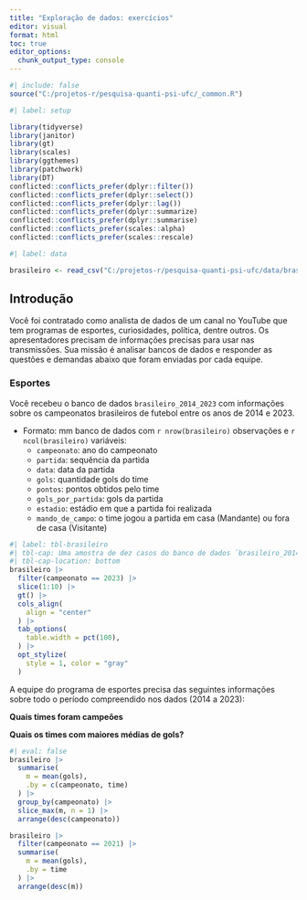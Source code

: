 ```yaml
---
title: "Exploração de dados: exercícios"
editor: visual
format: html
toc: true
editor_options: 
  chunk_output_type: console
---
```

```r
#| include: false
source("C:/projetos-r/pesquisa-quanti-psi-ufc/_common.R")
```

```r
#| label: setup

library(tidyverse)
library(janitor)
library(gt)
library(scales)
library(ggthemes)
library(patchwork)
library(DT)
conflicted::conflicts_prefer(dplyr::filter())
conflicted::conflicts_prefer(dplyr::select())
conflicted::conflicts_prefer(dplyr::lag())
conflicted::conflicts_prefer(dplyr::summarize)
conflicted::conflicts_prefer(dplyr::summarise)
conflicted::conflicts_prefer(scales::alpha)
conflicted::conflicts_prefer(scales::rescale)
```

```r
#| label: data

brasileiro <- read_csv("C:/projetos-r/pesquisa-quanti-psi-ufc/data/brasileiro_2014_2023.csv")
```


## Introdução

Você foi contratado como analista de dados de um canal no YouTube que tem programas de esportes, curiosidades, política, dentre outros. Os apresentadores precisam de informações precisas para usar nas transmissões. Sua missão é analisar bancos de dados e responder as questões e demandas abaixo que foram enviadas por cada equipe.

### Esportes

Você recebeu o banco de dados `brasileiro_2014_2023` com informações sobre os campeonatos brasileiros de futebol entre os anos de 2014 e 2023. 

-   Formato: mm banco de dados com `r nrow(brasileiro)` observações e `r ncol(brasileiro)` variáveis:
    -   `campeonato`: ano do campeonato
    -   `partida`: sequência da partida
    -   `data`: data da partida
    -   `gols`: quantidade gols do time
    -   `pontos`: pontos obtidos pelo time
    -   `gols_por_partida`: gols da partida
    -   `estadio`: estádio em que a partida foi realizada
    -   `mando_de_campo`: o time jogou a partida em casa (Mandante) ou fora de casa (Visitante)

```r
#| label: tbl-brasileiro
#| tbl-cap: Uma amostra de dez casos do banco de dados `brasileiro_2014_2023`
#| tbl-cap-location: bottom
brasileiro |> 
  filter(campeonato == 2023) |> 
  slice(1:10) |> 
  gt() |> 
  cols_align(
    align = "center"  
  ) |> 
  tab_options(
    table.width = pct(100),
  ) |> 
  opt_stylize(
    style = 1, color = "gray"
  )
```

A equipe do programa de esportes precisa das seguintes informações sobre todo o período compreendido nos dados (2014 a 2023):

**Quais times foram campeões**



**Quais os times com maiores médias de gols?**

```r
#| eval: false
brasileiro |> 
  summarise(
    m = mean(gols),
    .by = c(campeonato, time)
  ) |> 
  group_by(campeonato) |> 
  slice_max(m, n = 1) |> 
  arrange(desc(campeonato))
```


```r
brasileiro |> 
  filter(campeonato == 2021) |> 
  summarise(
    m = mean(gols),
    .by = time
  ) |> 
  arrange(desc(m))
```

